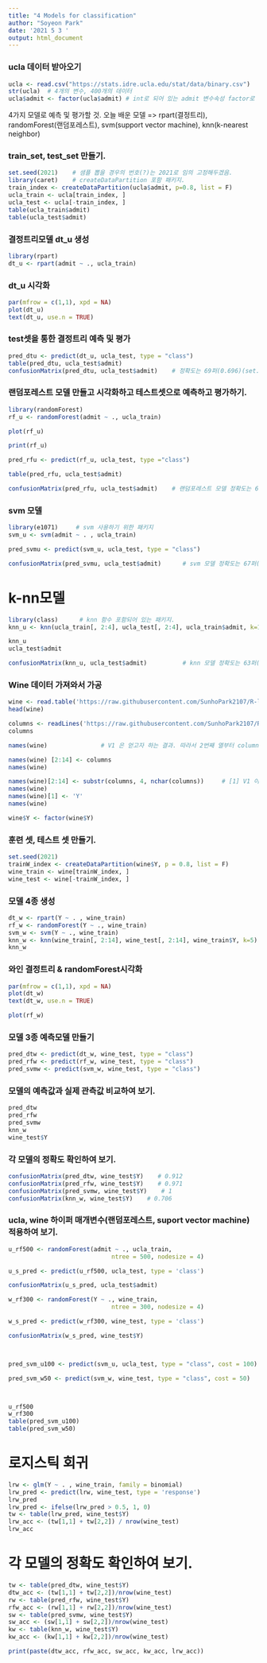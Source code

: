 ```yaml
---
title: "4 Models for classification"
author: "Soyeon Park"
date: '2021 5 3 '
output: html_document
---
```

### ucla 데이터 받아오기

```r
ucla <- read.csv("https://stats.idre.ucla.edu/stat/data/binary.csv")
str(ucla)  # 4개의 변수, 400개의 데이터
ucla$admit <- factor(ucla$admit) # int로 되어 있는 admit 변수속성 factor로 변경하여 저장하기.
```

4가지 모델로 예측 및 평가할 것.
오늘 배운 모델 => rpart(결정트리), randomForest(랜덤포레스트), svm(support vector machine), knn(k-nearest neighbor)

### train_set, test_set 만들기.
```r
set.seed(2021)    # 샘플 뽑을 경우의 번호(?)는 2021로 임의 고정해두겠음.
library(caret)    # createDataPartition 포함 패키지.
train_index <- createDataPartition(ucla$admit, p=0.8, list = F)
ucla_train <- ucla[train_index, ]
ucla_test <- ucla[-train_index, ]
table(ucla_train$admit)
table(ucla_test$admit)

```



### 결정트리모델 dt_u 생성

```r
library(rpart)
dt_u <- rpart(admit ~ ., ucla_train)
```

### dt_u 시각화
```r
par(mfrow = c(1,1), xpd = NA)
plot(dt_u)
text(dt_u, use.n = TRUE)
```

### test셋을 통한 결정트리 예측 및 평가
```r
pred_dtu <- predict(dt_u, ucla_test, type = "class")
table(pred_dtu, ucla_test$admit)
confusionMatrix(pred_dtu, ucla_test$admit)    # 정확도는 69퍼(0.696)(set.seed(2021) 기준)
```

### 랜덤포레스트 모델 만들고 시각화하고 테스트셋으로 예측하고 평가하기.
```r
library(randomForest)
rf_u <- randomForest(admit ~ ., ucla_train)

plot(rf_u)

print(rf_u)

pred_rfu <- predict(rf_u, ucla_test, type ="class")

table(pred_rfu, ucla_test$admit)

confusionMatrix(pred_rfu, ucla_test$admit)    # 랜덤포레스트 모델 정확도는 67퍼(0.671)(set.seed(2021) 기준)
```


### svm 모델

```r
library(e1071)     # svm 사용하기 위한 패키지
svm_u <- svm(admit ~ . , ucla_train)

pred_svmu <- predict(svm_u, ucla_test, type = "class")

confusionMatrix(pred_svmu, ucla_test$admit)      # svm 모델 정확도는 67퍼(0.671)(set.seed(2021) 기준)
```

# k-nn모델

```r
library(class)      # knn 함수 포함되어 있는 패키지.
knn_u <- knn(ucla_train[, 2:4], ucla_test[, 2:4], ucla_train$admit, k=10)

knn_u
ucla_test$admit

confusionMatrix(knn_u, ucla_test$admit)          # knn 모델 정확도는 63퍼(0.633)(set.seed(2021) 기준)
```
### Wine 데이터 가져와서 가공
```r
wine <- read.table('https://raw.githubusercontent.com/SunhoPark2107/R-lecture-2021/main/data/wine.data.txt', sep = ',')
head(wine)

columns <- readLines('https://raw.githubusercontent.com/SunhoPark2107/R-lecture-2021/main/data/wine.name2.txt')
columns

names(wine)               # V1 은 얻고자 하는 결과. 따라서 2번째 열부터 columns의 변수명을 적용하여 줌.

names(wine) [2:14] <- columns
names(wine)

names(wine)[2:14] <- substr(columns, 4, nchar(columns))     # [1] V1 이런 식으로 되어 있으므로 이름만 남기기 위해서 substr함수 사용.
names(wine)
names(wine)[1] <- 'Y'
names(wine)

wine$Y <- factor(wine$Y)
```

### 훈련 셋, 테스트 셋 만들기.
```r
set.seed(2021)
trainW_index <- createDataPartition(wine$Y, p = 0.8, list = F)
wine_train <- wine[trainW_index, ]
wine_test <- wine[-trainW_index, ]
```

### 모델 4종 생성
```r

dt_w <- rpart(Y ~ . , wine_train)
rf_w <- randomForest(Y ~ ., wine_train)
svm_w <- svm(Y ~ ., wine_train)
knn_w <- knn(wine_train[, 2:14], wine_test[, 2:14], wine_train$Y, k=5)
knn_w
```

### 와인 결정트리 & randomForest시각화
```r

par(mfrow = c(1,1), xpd = NA)
plot(dt_w)
text(dt_w, use.n = TRUE)

plot(rf_w)
```


### 모델 3종 예측모델 만들기
```r

pred_dtw <- predict(dt_w, wine_test, type = "class")
pred_rfw <- predict(rf_w, wine_test, type = "class")
pred_svmw <- predict(svm_w, wine_test, type = "class")

```

### 모델의 예측값과 실제 관측값 비교하여 보기.
```r

pred_dtw
pred_rfw
pred_svmw
knn_w
wine_test$Y
```

### 각 모델의 정확도 확인하여 보기.

```r

confusionMatrix(pred_dtw, wine_test$Y)    # 0.912
confusionMatrix(pred_rfw, wine_test$Y)    # 0.971 
confusionMatrix(pred_svmw, wine_test$Y)    # 1
confusionMatrix(knn_w, wine_test$Y)    # 0.706

```

### ucla, wine 하이퍼 매개변수(랜덤포레스트, suport vector machine) 적용하여 보기.

```r

u_rf500 <- randomForest(admit ~ ., ucla_train,
                             ntree = 500, nodesize = 4)

u_s_pred <- predict(u_rf500, ucla_test, type = 'class')

confusionMatrix(u_s_pred, ucla_test$admit)

w_rf300 <- randomForest(Y ~ ., wine_train,
                             ntree = 300, nodesize = 4)

w_s_pred <- predict(w_rf300, wine_test, type = 'class')

confusionMatrix(w_s_pred, wine_test$Y)



pred_svm_u100 <- predict(svm_u, ucla_test, type = "class", cost = 100)

pred_svm_w50 <- predict(svm_w, wine_test, type = "class", cost = 50)



u_rf500
w_rf300
table(pred_svm_u100)
table(pred_svm_w50)
```

# 로지스틱 회귀

```r
lrw <- glm(Y ~ . , wine_train, family = binomial)
lrw_pred <- predict(lrw, wine_test, type = 'response')
lrw_pred
lrw_pred <- ifelse(lrw_pred > 0.5, 1, 0)
tw <- table(lrw_pred, wine_test$Y)
lrw_acc <- (tw[1,1] + tw[2,2]) / nrow(wine_test)
lrw_acc
```



# 각 모델의 정확도 확인하여 보기.


```r
tw <- table(pred_dtw, wine_test$Y) 
dtw_acc <- (tw[1,1] + tw[2,2])/nrow(wine_test)
rw <- table(pred_rfw, wine_test$Y)
rfw_acc <- (rw[1,1] + rw[2,2])/nrow(wine_test)
sw <- table(pred_svmw, wine_test$Y)
sw_acc <- (sw[1,1] + sw[2,2])/nrow(wine_test)
kw <- table(knn_w, wine_test$Y)
kw_acc <- (kw[1,1] + kw[2,2])/nrow(wine_test)

print(paste(dtw_acc, rfw_acc, sw_acc, kw_acc, lrw_acc))
```















